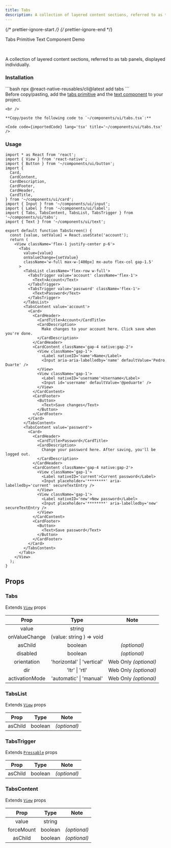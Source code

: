 ```yaml
---
title: Tabs 
description: A collection of layered content sections, referred to as tab panels, displayed individually.
---
```


{/* prettier-ignore-start */}
{/* prettier-ignore-end */}


<LinkButton href='https://rn-primitives.vercel.app/tabs'>Tabs Primitive</LinkButton>
<LinkButton href='/components/text'>Text Component</LinkButton>
<LinkButton target='_blank' href='https://rnr-showcase.vercel.app/tabs'>
  Demo
</LinkButton>

<br />

A collection of layered content sections, referred to as tab panels, displayed individually.

### Installation

<Tabs>
  <TabItem label='CLI'> 
    ```bash
    npx @react-native-reusables/cli@latest add tabs
    ```
  </TabItem>
  <TabItem label='Manual'>
    <Aside type='tip' title='Dependencies'>
      Before copy/pasting, add the <a href='https://rn-primitives.vercel.app/tabs' className='text-white font-bold'> tabs primitive</a> and the <a href='/components/text' className='text-white font-bold'>text component</a> to your project.
    </Aside>

    <br />

    **Copy/paste the following code to `~/components/ui/tabs.tsx`:**

    <Code code={importedCode} lang='tsx' title='~/components/ui/tabs.tsx' />
  </TabItem>
</Tabs>


### Usage

```tsx
import * as React from 'react';
import { View } from 'react-native';
import { Button } from '~/components/ui/button';
import {
  Card,
  CardContent,
  CardDescription,
  CardFooter,
  CardHeader,
  CardTitle,
} from '~/components/ui/card';
import { Input } from '~/components/ui/input';
import { Label } from '~/components/ui/label';
import { Tabs, TabsContent, TabsList, TabsTrigger } from '~/components/ui/tabs';
import { Text } from '~/components/ui/text';

export default function TabsScreen() {
  const [value, setValue] = React.useState('account');
  return (
    <View className='flex-1 justify-center p-6'>
      <Tabs
        value={value}
        onValueChange={setValue}
        className='w-full max-w-[400px] mx-auto flex-col gap-1.5'
      >
        <TabsList className='flex-row w-full'>
          <TabsTrigger value='account' className='flex-1'>
            <Text>Account</Text>
          </TabsTrigger>
          <TabsTrigger value='password' className='flex-1'>
            <Text>Password</Text>
          </TabsTrigger>
        </TabsList>
        <TabsContent value='account'>
          <Card>
            <CardHeader>
              <CardTitle>Account</CardTitle>
              <CardDescription>
                Make changes to your account here. Click save when you're done.
              </CardDescription>
            </CardHeader>
            <CardContent className='gap-4 native:gap-2'>
              <View className='gap-1'>
                <Label nativeID='name'>Name</Label>
                <Input aria-aria-labelledby='name' defaultValue='Pedro Duarte' />
              </View>
              <View className='gap-1'>
                <Label nativeID='username'>Username</Label>
                <Input id='username' defaultValue='@peduarte' />
              </View>
            </CardContent>
            <CardFooter>
              <Button>
                <Text>Save changes</Text>
              </Button>
            </CardFooter>
          </Card>
        </TabsContent>
        <TabsContent value='password'>
          <Card>
            <CardHeader>
              <CardTitle>Password</CardTitle>
              <CardDescription>
                Change your password here. After saving, you'll be logged out.
              </CardDescription>
            </CardHeader>
            <CardContent className='gap-4 native:gap-2'>
              <View className='gap-1'>
                <Label nativeID='current'>Current password</Label>
                <Input placeholder='********' aria-labelledby='current' secureTextEntry />
              </View>
              <View className='gap-1'>
                <Label nativeID='new'>New password</Label>
                <Input placeholder='********' aria-labelledby='new' secureTextEntry />
              </View>
            </CardContent>
            <CardFooter>
              <Button>
                <Text>Save password</Text>
              </Button>
            </CardFooter>
          </Card>
        </TabsContent>
      </Tabs>
    </View>
  );
}

```

## Props

### Tabs

Extends [`View`](https://reactnative.dev/docs/view#props) props

|     Prop     |           Type           |     Note     |
| :----------: | :----------------------: | :----------: |
|     value     |   string         | |
| onValueChange | (value: string ) => void |  |
| asChild | boolean | _(optional)_ |
|   disabled   |         boolean          | _(optional)_ |
| orientation | 'horizontal' \| 'vertical' | Web Only _(optional)_ |
| dir | 'ltr' \| 'rtl' | Web Only _(optional)_ |
| activationMode | 'automatic' \| 'manual' | Web Only _(optional)_ |

### TabsList

Extends [`View`](https://reactnative.dev/docs/view#props) props

|  Prop   |  Type   |     Note     |
| :-----: | :-----: | :----------: |
| asChild | boolean | _(optional)_ |

### TabsTrigger

Extends [`Pressable`](https://reactnative.dev/docs/pressable#props) props

|  Prop   |  Type   |     Note     |
| :-----: | :-----: | :----------: |
| asChild | boolean | _(optional)_ |

### TabsContent

Extends [`View`](https://reactnative.dev/docs/view#props) props

|  Prop   |  Type   |     Note     |
| :-----: | :-----: | :----------: |
| value | string |  |
| forceMount | boolean | _(optional)_ |
| asChild | boolean | _(optional)_ |